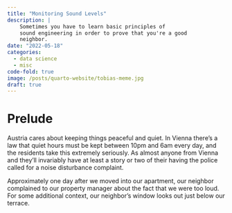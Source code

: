 ```yaml
---
title: "Monitoring Sound Levels"
description: |
    Sometimes you have to learn basic principles of
    sound engineering in order to prove that you're a good
    neighbor.
date: "2022-05-18"
categories:
  - data science
  - misc
code-fold: true
image: /posts/quarto-website/tobias-meme.jpg
draft: true
---
```


# Prelude

Austria cares about keeping things peaceful and quiet. In Vienna there's a law that quiet hours must be kept between 10pm and 6am every day, and the residents take this extremely seriously. As almost anyone from Vienna and they'll invariably have at least a story or two of their having the police called for a noise disturbance complaint.

Approximately one day after we moved into our apartment, our neighbor complained to our property manager about the fact that we were too loud. For some additional context, our neighbor's window looks out just below our terrace.